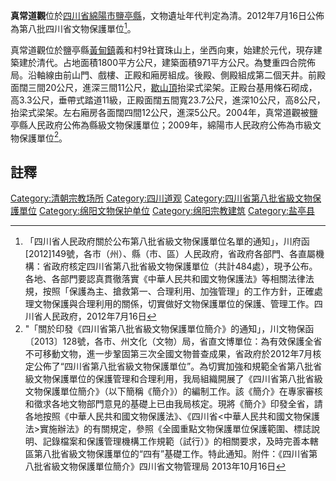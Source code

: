 {{四川省文物保護單位 
|名稱 = 真常道觀
|編號 =  158-S8
|圖片 = 
|級別 = S8
|分類 = 古建筑
|時代 = [[清代|清代]]
|所在 = [[四川省|四川省]][[綿陽市|綿陽市]][[鹽亭縣|鹽亭縣]]
|坐標 =
|登錄 = 2012年7月16日
}}
'''真常道觀'''位於[[四川省|四川省]][[綿陽市|綿陽市]][[鹽亭縣|鹽亭縣]]，文物遺址年代判定為清。2012年7月16日公佈為第八批四川省文物保護單位<ref>「四川省人民政府關於公布第八批省級文物保護單位名單的通知」，川府函[2012]149號，各市（州）、縣（市、區）人民政府，省政府各部門、各直屬機構：省政府核定四川省第八批省級文物保護單位（共計484處），現予公布。各地、各部門要認真貫徹落實《中華人民共和國文物保護法》等相關法律法規，按照「保護為主、搶救第一、合理利用、加強管理」的工作方針，正確處理文物保護與合理利用的關係，切實做好文物保護單位的保護、管理工作。四川省人民政府，2012年7月16日</ref>。

真常道觀位於鹽亭縣[[黃甸鎮|黃甸鎮]]義和村9社寶珠山上，坐西向東，始建於元代，現存建築建於清代。占地面積1800平方公尺，建築面積971平方公尺。為雙重四合院佈局。沿軸線由前山門、戲樓、正殿和廂房組成。後殿、側殿組成第二個天井。前殿面闊三間20公尺，進深三間11公尺，[[歇山頂|歇山頂]]抬梁式梁架。正殿台基用條石砌成，高3.3公尺，垂帶式踏道11級，正殿面闊五間寬23.7公尺，進深10公尺，高8公尺，抬梁式梁架。左右廂房各面闊四間12公尺，進深5公尺。2004年，真常道觀被鹽亭縣人民政府公佈為縣級文物保護單位；2009年，綿陽市人民政府公佈為市級文物保護單位<ref>"「關於印發《四川省第八批省級文物保護單位簡介》的通知」，川文物保函〔2013〕128號，各市、州文化（文物）局，省直文博單位：為有效保護全省不可移動文物，進一步鞏固第三次全國文物普查成果，省政府於2012年7月核定公佈了“四川省第八批省級文物保護單位”。為切實加強和規範全省第八批省級文物保護單位的保護管理和合理利用，我局組織開展了《四川省第八批省級文物保護單位簡介》（以下簡稱《簡介》）的編制工作。該《簡介》在專家審核和徵求各地文物部門意見的基礎上已由我局核定。現將《簡介》印發全省，請各地按照《中華人民共和國文物保護法》、《四川省<中華人民共和國文物保護法>實施辦法》的有關規定，參照《全國重點文物保護單位保護範圍、標誌說明、記錄檔案和保護管理機構工作規範（試行）》的相關要求，及時完善本轄區第八批省級文物保護單位的“四有”基礎工作。特此通知。附件：《四川省第八批省級文物保護單位簡介》四川省文物管理局  2013年10月16日</ref>。
==註釋==
{{reflist}}

{{绵阳市境内的四川省文物保护单位}}
[[Category:清朝宗教场所|Category:清朝宗教场所]]
[[Category:四川道观|Category:四川道观]]
[[Category:四川省第八批省級文物保護單位|Category:四川省第八批省級文物保護單位]]
[[Category:绵阳文物保护单位|Category:绵阳文物保护单位]]
[[Category:绵阳宗教建筑|Category:绵阳宗教建筑]]
[[Category:盐亭县|Category:盐亭县]]